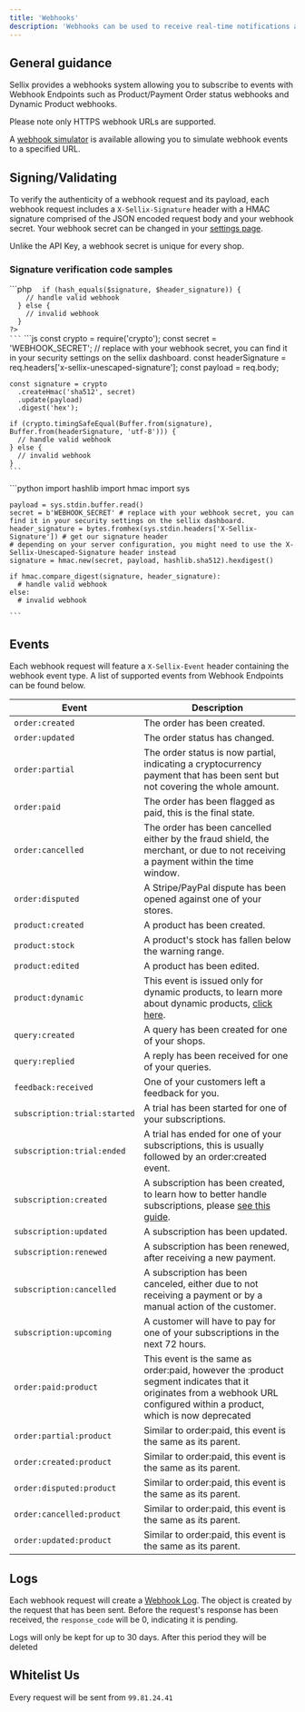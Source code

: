 ```yaml
---
title: 'Webhooks'
description: 'Webhooks can be used to receive real-time notifications about events occurring within your store'
---
```


## General guidance

Sellix provides a webhooks system allowing you to subscribe to events with Webhook Endpoints such as Product/Payment Order status webhooks and Dynamic Product webhooks.

<Warning>Please note only HTTPS webhook URLs are supported.</Warning>

A [webhook simulator](https://dashboard.sellix.io/developer/webhooks/logs) is available allowing you to simulate webhook events to a specified URL.
## Signing/Validating

To verify the authenticity of a webhook request and its payload, each webhook request includes a `X-Sellix-Signature` header with a HMAC signature comprised of the JSON encoded request body and your webhook secret. Your webhook secret can be changed in your [settings page](https://dashboard.sellix.io/settings/shop/general).

<Info>Unlike the API Key, a webhook secret is unique for every shop.</Info>

### Signature verification code samples

<AccordionGroup>
  <Accordion title="PHP" icon="php">
    ```php
    <?php
      $payload = file_get_contents('php://input');
      $secret = 'WEBHOOK_SECRET'; // replace with your webhook secret, you can find it in your security settings on the sellix dashboard.
      $header_signature = $_SERVER['HTTP_X_SELLIX_SIGNATURE']; // get our signature header
      $signature = hash_hmac('sha512', $payload, $secret);

      if (hash_equals($signature, $header_signature)) {
        // handle valid webhook
      } else {
        // invalid webhook
      }
    ?>
    ```
  </Accordion>

  <Accordion title="Node JS" icon="js">
    ```js
    const crypto = require('crypto');
    const secret = 'WEBHOOK_SECRET'; // replace with your webhook secret, you can find it in your security settings on the sellix dashboard.
    const headerSignature = req.headers['x-sellix-unescaped-signature'];
    const payload = req.body;

    const signature = crypto
      .createHmac('sha512', secret)
      .update(payload)
      .digest('hex');

    if (crypto.timingSafeEqual(Buffer.from(signature), Buffer.from(headerSignature, 'utf-8'))) {
      // handle valid webhook
    } else {
      // invalid webhook
    }
    ```
  </Accordion>

  <Accordion title="Python" icon="python">
    ```python
    import hashlib
    import hmac
    import sys

    payload = sys.stdin.buffer.read()
    secret = b'WEBHOOK_SECRET' # replace with your webhook secret, you can find it in your security settings on the sellix dashboard.
    header_signature = bytes.fromhex(sys.stdin.headers['X-Sellix-Signature']) # get our signature header
    # depending on your server configuration, you might need to use the X-Sellix-Unescaped-Signature header instead
    signature = hmac.new(secret, payload, hashlib.sha512).hexdigest()

    if hmac.compare_digest(signature, header_signature):
      # handle valid webhook
    else:
      # invalid webhook

    ```
  </Accordion>
</AccordionGroup>

## Events

Each webhook request will feature a `X-Sellix-Event` header containing the webhook event type. A list of supported events from Webhook Endpoints can be found below.

| Event | Description |
| ----- | ----------- |
| `order:created` | The order has been created. |
| `order:updated` | The order status has changed. |
| `order:partial` | The order status is now partial, indicating a cryptocurrency payment that has been sent but not covering the whole amount. |
| `order:paid` | The order has been flagged as paid, this is the final state. |
| `order:cancelled` | The order has been cancelled either by the fraud shield, the merchant, or due to not receiving a payment within the time window. |
| `order:disputed` | A Stripe/PayPal dispute has been opened against one of your stores. |
| `product:created` | A product has been created. |
| `product:stock` | A product's stock has fallen below the warning range. |
| `product:edited` | A product has been edited. |
| `product:dynamic` | This event is issued only for dynamic products, to learn more about dynamic products, [click here](/api-reference/dynamic-products). |
| `query:created` | A query has been created for one of your shops. |
| `query:replied` | A reply has been received for one of your queries. |
| `feedback:received` | One of your customers left a feedback for you. |
| `subscription:trial:started` | A trial has been started for one of your subscriptions. |
| `subscription:trial:ended` | A trial has ended for one of your subscriptions, this is usually followed by an order:created event. |
| `subscription:created` | A subscription has been created, to learn how to better handle subscriptions, please [see this guide](/api-reference/subscriptions). |
| `subscription:updated` | A subscription has been updated. |
| `subscription:renewed` | A subscription has been renewed, after receiving a new payment. |
| `subscription:cancelled` | A subscription has been canceled, either due to not receiving a payment or by a manual action of the customer. |
| `subscription:upcoming` | A customer will have to pay for one of your subscriptions in the next 72 hours. |
| `order:paid:product` | This event is the same as order:paid, however the :product segment indicates that it originates from a webhook URL configured within a product, which is now deprecated |
| `order:partial:product` | Similar to order:paid, this event is the same as its parent. |
| `order:created:product` | Similar to order:paid, this event is the same as its parent. |
| `order:disputed:product` | Similar to order:paid, this event is the same as its parent. |
| `order:cancelled:product` | Similar to order:paid, this event is the same as its parent. |
| `order:updated:product` | Similar to order:paid, this event is the same as its parent. |

## Logs

Each webhook request will create a [Webhook Log](https://dashboard.sellix.io/developer/webhooks/all). The object is created by the request that has been sent. Before the request's response has been received, the `response_code` will be 0, indicating it is pending.

<Warning>Logs will only be kept for up to 30 days. After this period they will be deleted</Warning>

## Whitelist Us

Every request will be sent from `99.81.24.41`
